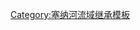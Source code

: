 {{PSeine}}<includeonly>[[Category:塞纳河支流|{{PAGENAME}}]]</includeonly><noinclude>[[Category:塞纳河流域继承模板]]</noinclude>
